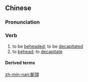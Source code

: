 {{also|断头}}
==Chinese==
{{zh-forms|s=断头}}

===Pronunciation===
{{zh-pron
|m=duàntóu
|c=dyun6 tau4
|cat=v
}}

===Verb===
{{zh-verb}}

# to be [[behead]]ed; to be [[decapitate]]d
# to [[behead]]; to [[decapitate]]

====Derived terms====
{{zh-der|斷頭臺|斷頭路|斷頭將軍|斷頭食|斷頭話}}

[[zh-min-nan:斷頭]]
